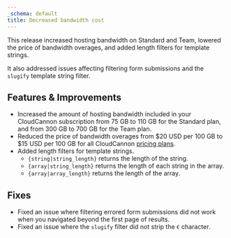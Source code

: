 ```yaml
---
_schema: default
title: Decreased bandwidth cost
---
```

This release increased hosting bandwidth on Standard and Team, lowered the price of bandwidth overages, and added length filters for template strings.

It also addressed issues affecting filtering form submissions and the `slugify` template string filter.

## Features & Improvements

* Increased the amount of hosting bandwidth included in your CloudCannon subscription from 75 GB to 110 GB for the Standard plan, and from 300 GB to 700 GB for the Team plan.
* Reduced the price of bandwidth overages from $20 USD per 100 GB to $15 USD per 100 GB for all CloudCannon [pricing plans](/pricing/).
* Added length filters for template strings.
  * `{string|string_length}` returns the length of the string.
  * `{array|string_length}` returns the length of each string in the array.
  * `{array|array_length}` returns the length of the array.

## Fixes

* Fixed an issue where filtering errored form submissions did not work when you navigated beyond the first page of results.
* Fixed an issue where the `slugify` filter did not strip the `€` character.